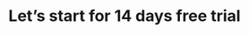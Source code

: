 ---
title: "Let’s start for 14 days free trial"
details: "Optimize your impact this holiday season with an AI-driven, multichannel marketing strategy."
action_btn1:
  enable: true
  label: "Signup now"
  link: "#"
action_btn2:
  enable: true
  label: "Request for demo"
  link: "#"
shape1_img: "/assets/imgs/shape/shape-r-8.png"
shape2_img: "/assets/imgs/shape/shape-r-9.png"
---